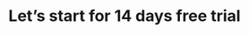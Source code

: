 ---
title: "Let’s start for 14 days free trial"
details: "Optimize your impact this holiday season with an AI-driven, multichannel marketing strategy."
action_btn1:
  enable: true
  label: "Signup now"
  link: "#"
action_btn2:
  enable: true
  label: "Request for demo"
  link: "#"
shape1_img: "/assets/imgs/shape/shape-r-8.png"
shape2_img: "/assets/imgs/shape/shape-r-9.png"
---